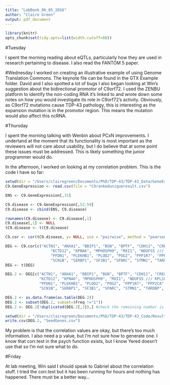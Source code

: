 ```yaml
---
title: "LabBook_06_05_2016"
author: "Claire Green"
output: pdf_document
---
```


```r
library(knitr)
opts_chunk$set(tidy.opts=list(width.cutoff=60))
```

#Tuesday

I spent the morning reading about eQTLs, particularly how they are used in research pertaining to disease. I also read the FANTOM 5 paper.


#Wednesday
I worked on creating an illustrative example of using Genome Translation Commons. The keynote file can be found in the GTX Example folder. David and I also spotted a lot of bugs 
I also began looking at Win's suggestion about the bidirectional promotor of C9orf72. I used the ZENBU platform to identify the non-coding RNA it's linked to and wrote down some notes on how you would investigate its role in C9orf72's activity. Obviously, as C9orf72 mutations cause TDP-43 pathology, this is interesting as the expansion mutation is in the promotor region. This means the mutation would also affect this ncRNA. 

#Thursday

I spent the morning talking with Wenbin about PCxN improvements. I undertand at the moment that its functionality is most important as the reviewers will not care about usability, but I do believe that at some point these issues must be addressed. This is likely something the junior programmer would do. 

In the afternoon, I worked on looking at my correlation problem. This is the code I have so far:

```r
setwd(dir = "/Users/clairegreen/Documents/PhD/TDP-43/TDP-43_Data/GeneExpressionAnalysis/Microarray/TopGenes_2016-02-15")
C9.GeneExpression <- read.csv(file = "C9rankeduniqueresult.csv")

ENS <- C9.GeneExpression[,15]

C9.disease <- C9.GeneExpression[,52:59]
C9.disease <- cbind(ENS, C9.disease)

rownames(C9.disease) <- C9.disease[,1]
C9.disease[,1] <- NULL
tC9.disease <- t(C9.disease)

C9.cor <- cor(tC9.disease, y= NULL, use = "pairwise", method = "pearson", adjust = "fdr")

DEG <- C9.cor[c("ACTN1", "ANXA1", "BBIP1", "BGN", "BPTF", "CDH11", "CREG1", "CSRP1", "CST3", "DCN", "GBAS", "JAG1",
                    "KCTD12", "KPNA6", "MPHOSPH9", "MXI1", "NDUFS5 /// RPL10", "NKTR", "NUTF2 /// NUTF2P4", "LOC101927673 /// OTUB1", 
                    "PFDN1", "PLEKHB1", "PLOD2", "POGZ", "PPP1R7", "PPP2CA", "PPP2CB", "PRPF3", "PTPN13", "RAB40B", "RPL35A", "RPL37", 
                    "SCN1B", "SERBP1", "SF3B1", "SPARC", "STMN1", "TARDBP", "TCF4", "TUBB4B", "TUG1", "VPS13B", "ZFP36", "ZFYVE26", "ZNF518A"),]
DEG <- t(DEG)

DEG.2 <- DEG[c("ACTN1", "ANXA1", "BBIP1", "BGN", "BPTF", "CDH11", "CREG1", "CSRP1", "CST3", "DCN", "GBAS", "JAG1",
               "KCTD12", "KPNA6", "MPHOSPH9", "MXI1", "NDUFS5 /// RPL10", "NKTR", "NUTF2 /// NUTF2P4", "LOC101927673 /// OTUB1", 
               "PFDN1", "PLEKHB1", "PLOD2", "POGZ", "PPP1R7", "PPP2CA", "PPP2CB", "PRPF3", "PTPN13", "RAB40B", "RPL35A", "RPL37", 
               "SCN1B", "SERBP1", "SF3B1", "SPARC", "STMN1", "TARDBP", "TCF4", "TUBB4B", "TUG1", "VPS13B", "ZFP36", "ZFYVE26", "ZNF518A"),]

DEG.2 <- as.data.frame(as.table(DEG.2))
DEG.2 <- subset(DEG.2, subset=(Freq !="1"))
DEG.2 <- DEG.2[!duplicated(DEG.2[,3]),] #check the remaining number is as expected

setwd(dir = "/Users/clairegreen/Documents/PhD/TDP-43/TDP-43_Code/Results/GeneExpression/CorrelationNetwork/C9orf72")
write.csv(DEG.2, "SeedGenes.csv")
```

My problem is that the correlation values are okay, but there's too much information. I also need a p value, but I'm not sure how to generate one. I know that corr.test in the psych function exists, but I know Yered doesn't use that so I'm not sure what to do. 

#Friday

At lab meeting, Win said I should speak to Gabriel about the correlation stuff. I tried the corr.test but it has been running for hours and nothing has happened. There must be a better way...